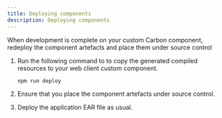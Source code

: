 ```yaml
---
title: Deploying components
description: Deploying components
---
```


When development is complete on your custom Carbon component, redeploy the component artefacts and place them under source control

1. Run the following command to to copy the generated compiled resources to your web client custom component.

   ```
   npm run deploy
   ```

2. Ensure that you place the component artefacts under source control.
3. Deploy the application EAR file as usual.

